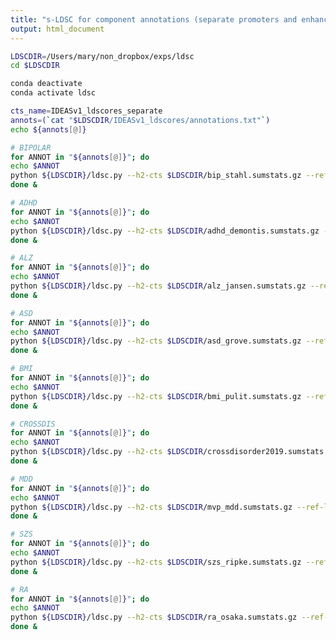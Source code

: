 ```yaml
---
title: "s-LDSC for component annotations (separate promoters and enhancers)"
output: html_document
---
```


```bash

LDSCDIR=/Users/mary/non_dropbox/exps/ldsc
cd $LDSCDIR

conda deactivate 
conda activate ldsc

cts_name=IDEASv1_ldscores_separate
annots=(`cat "$LDSCDIR/IDEASv1_ldscores/annotations.txt"`)
echo ${annots[@]}

# BIPOLAR
for ANNOT in "${annots[@]}"; do
echo $ANNOT
python ${LDSCDIR}/ldsc.py --h2-cts $LDSCDIR/bip_stahl.sumstats.gz --ref-ld-chr ${LDSCDIR}/baseline_v1.2/baseline. --out bip_stahl_cts_${cts_name}_${ANNOT} --ref-ld-chr-cts $LDSCDIR/IDEASv1_${ANNOT}.ldcts --w-ld-chr ${LDSCDIR}/1000G_Phase3_weights_hm3_no_MHC/weights.hm3_noMHC. 
done &

# ADHD
for ANNOT in "${annots[@]}"; do
echo $ANNOT
python ${LDSCDIR}/ldsc.py --h2-cts $LDSCDIR/adhd_demontis.sumstats.gz --ref-ld-chr ${LDSCDIR}/baseline_v1.2/baseline. --out adhd_demontis_cts_${cts_name}_${ANNOT} --ref-ld-chr-cts $LDSCDIR/IDEASv1_${ANNOT}.ldcts --w-ld-chr ${LDSCDIR}/1000G_Phase3_weights_hm3_no_MHC/weights.hm3_noMHC. 
done &

# ALZ
for ANNOT in "${annots[@]}"; do
echo $ANNOT
python ${LDSCDIR}/ldsc.py --h2-cts $LDSCDIR/alz_jansen.sumstats.gz --ref-ld-chr ${LDSCDIR}/baseline_v1.2/baseline. --out alz_jansen_cts_${cts_name}_${ANNOT} --ref-ld-chr-cts $LDSCDIR/IDEASv1_${ANNOT}.ldcts --w-ld-chr ${LDSCDIR}/1000G_Phase3_weights_hm3_no_MHC/weights.hm3_noMHC. 
done &

# ASD
for ANNOT in "${annots[@]}"; do
echo $ANNOT
python ${LDSCDIR}/ldsc.py --h2-cts $LDSCDIR/asd_grove.sumstats.gz --ref-ld-chr ${LDSCDIR}/baseline_v1.2/baseline. --out asd_grove_cts_${cts_name}_${ANNOT} --ref-ld-chr-cts $LDSCDIR/IDEASv1_${ANNOT}.ldcts --w-ld-chr ${LDSCDIR}/1000G_Phase3_weights_hm3_no_MHC/weights.hm3_noMHC. 
done &

# BMI
for ANNOT in "${annots[@]}"; do
echo $ANNOT
python ${LDSCDIR}/ldsc.py --h2-cts $LDSCDIR/bmi_pulit.sumstats.gz --ref-ld-chr ${LDSCDIR}/baseline_v1.2/baseline. --out bmi_pulit_cts_${cts_name}_${ANNOT} --ref-ld-chr-cts $LDSCDIR/IDEASv1_${ANNOT}.ldcts --w-ld-chr ${LDSCDIR}/1000G_Phase3_weights_hm3_no_MHC/weights.hm3_noMHC. 
done &

# CROSSDIS
for ANNOT in "${annots[@]}"; do
echo $ANNOT
python ${LDSCDIR}/ldsc.py --h2-cts $LDSCDIR/crossdisorder2019.sumstats.gz --ref-ld-chr ${LDSCDIR}/baseline_v1.2/baseline. --out crossdisorder2019_cts_${cts_name}_${ANNOT} --ref-ld-chr-cts $LDSCDIR/IDEASv1_${ANNOT}.ldcts --w-ld-chr ${LDSCDIR}/1000G_Phase3_weights_hm3_no_MHC/weights.hm3_noMHC. 
done &

# MDD
for ANNOT in "${annots[@]}"; do
echo $ANNOT
python ${LDSCDIR}/ldsc.py --h2-cts $LDSCDIR/mvp_mdd.sumstats.gz --ref-ld-chr ${LDSCDIR}/baseline_v1.2/baseline. --out mvp_mdd_cts_${cts_name}_${ANNOT} --ref-ld-chr-cts $LDSCDIR/IDEASv1_${ANNOT}.ldcts --w-ld-chr ${LDSCDIR}/1000G_Phase3_weights_hm3_no_MHC/weights.hm3_noMHC. 
done &

# SZS
for ANNOT in "${annots[@]}"; do
echo $ANNOT
python ${LDSCDIR}/ldsc.py --h2-cts $LDSCDIR/szs_ripke.sumstats.gz --ref-ld-chr ${LDSCDIR}/baseline_v1.2/baseline. --out szs_ripke_cts_${cts_name}_${ANNOT} --ref-ld-chr-cts $LDSCDIR/IDEASv1_${ANNOT}.ldcts --w-ld-chr ${LDSCDIR}/1000G_Phase3_weights_hm3_no_MHC/weights.hm3_noMHC. 
done &

# RA
for ANNOT in "${annots[@]}"; do
echo $ANNOT
python ${LDSCDIR}/ldsc.py --h2-cts $LDSCDIR/ra_osaka.sumstats.gz --ref-ld-chr ${LDSCDIR}/baseline_v1.2/baseline. --out ra_osaka_cts_${cts_name}_${ANNOT} --ref-ld-chr-cts $LDSCDIR/IDEASv1_${ANNOT}.ldcts --w-ld-chr ${LDSCDIR}/1000G_Phase3_weights_hm3_no_MHC/weights.hm3_noMHC. 
done &


```



